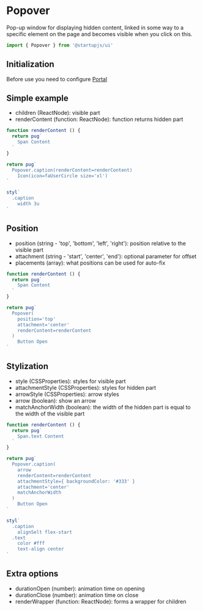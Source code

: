 
# Popover
Pop-up window for displaying hidden content, linked in some way to a specific element on the page and becomes visible when you click on this.

```jsx
import { Popover } from '@startupjs/ui'
```

## Initialization
Before use you need to configure [Portal](/docs/components/Portal)

## Simple example
- children (ReactNode): visible part
- renderContent (function: ReactNode): function returns hidden part

```jsx example
function renderContent () {
  return pug`
    Span Content
  `
}

return pug`
  Popover.caption(renderContent=renderContent)
    Icon(icon=faUserCircle size='xl')
`

styl`
  .caption
    width 3u
`
```

## Position
- position (string - 'top', 'bottom', 'left', 'right'): position relative to the visible part
- attachment (string - 'start', 'center', 'end'): optional parameter for offset
- placements (array): what positions can be used for auto-fix

```jsx example
function renderContent () {
  return pug`
    Span Content
  `
}

return pug`
  Popover(
    position='top'
    attachment='center'
    renderContent=renderContent
  )
    Button Open
`
```

## Stylization
- style (CSSProperties): styles for visible part
- attachmentStyle (CSSProperties): styles for hidden part
- arrowStyle (CSSProperties): arrow styles
- arrow (boolean): show an arrow
- matchAnchorWidth (boolean): the width of the hidden part is equal to the width of the visible part

```jsx example
function renderContent () {
  return pug`
    Span.text Content
  `
}

return pug`
  Popover.caption(
    arrow
    renderContent=renderContent
    attachmentStyle={ backgroundColor: '#333' }
    attachment='center'
    matchAnchorWidth
  )
    Button Open
`

styl`
  .caption
    alignSelt flex-start
  .text
    color #fff
    text-align center
`
```

## Extra options
- durationOpen (number): animation time on opening
- durationClose (number): animation time on close
- renderWrapper (function: ReactNode): forms a wrapper for children
